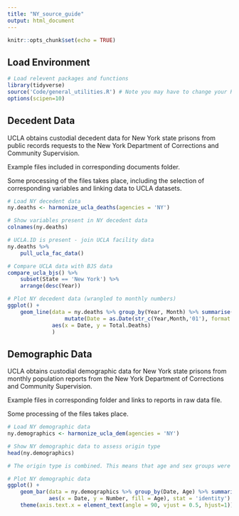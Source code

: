 ```yaml
---
title: "NY_source_guide"
output: html_document
---
```


```r
knitr::opts_chunk$set(echo = TRUE)
```

## Load Environment

```r
# Load relevent packages and functions
library(tidyverse)
source('Code/general_utilities.R') # Note you may have to change your Rmarkdown option for evaluate chunks to project instead of document
options(scipen=10)
```

## Decedent Data

UCLA obtains custodial decedent data for New York state prisons from public records requests to the New York Department of Corrections and Community Supervision.

Example files included in corresponding documents folder.

Some processing of the files takes place, including the selection of corresponding variables and linking data 
to UCLA datasets. 

```r
# Load NY decedent data
ny.deaths <- harmonize_ucla_deaths(agencies = 'NY')

# Show variables present in NY decedent data
colnames(ny.deaths)

# UCLA.ID is present - join UCLA facility data
ny.deaths %>%
    pull_ucla_fac_data()

# Compare UCLA data with BJS data
compare_ucla_bjs() %>%
    subset(State == 'New York') %>%
    arrange(desc(Year))

# Plot NY decedent data (wrangled to monthly numbers)
ggplot() +
    geom_line(data = ny.deaths %>% group_by(Year, Month) %>% summarise(Total.Deaths = n()) %>% 
                  mutate(Date = as.Date(str_c(Year,Month,'01'), format = '%Y%B%d')),
              aes(x = Date, y = Total.Deaths)
              )

```


## Demographic Data

UCLA obtains custodial demographic data for New York state prisons from monthly population reports from the New York Department of Corrections and Community Supervision.

Example files in corresponding folder and links to reports in raw data file.

Some processing of the files takes place. 

```r
# Load NY demographic data
ny.demographics <- harmonize_ucla_dem(agencies = 'NY')

# Show NY demographic data to assess origin type
head(ny.demographics)

# The origin type is combined. This means that age and sex groups were aggregated and reported together.  

# Plot NY demographic data 
ggplot() +
    geom_bar(data = ny.demographics %>% group_by(Date, Age) %>% summarise(Number = sum(Number, na.rm = TRUE)),
             aes(x = Date, y = Number, fill = Age), stat = 'identity') +
    theme(axis.text.x = element_text(angle = 90, vjust = 0.5, hjust=1)) # To see dates on x axis



```

